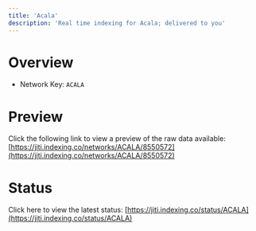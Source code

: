 ```yaml
---
title: 'Acala'
description: 'Real time indexing for Acala; delivered to you'
---
```


# Overview
- Network Key: `ACALA`

# Preview
Click the following link to view a preview of the raw data available: [https://jiti.indexing.co/networks/ACALA/8550572](https://jiti.indexing.co/networks/ACALA/8550572)

# Status
Click here to view the latest status: [https://jiti.indexing.co/status/ACALA](https://jiti.indexing.co/status/ACALA)
